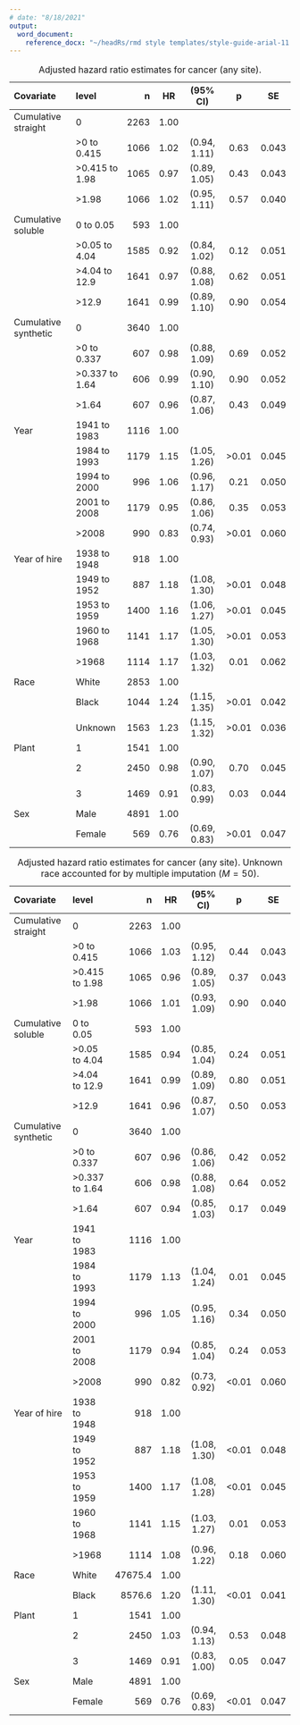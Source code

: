 ```yaml
---
# date: "8/18/2021"
output:
  word_document:
    reference_docx: "~/headRs/rmd style templates/style-guide-arial-11.dotx"
---
```


Table: Adjusted hazard ratio estimates for cancer (any site).

-----------------------------------------------------------------------------------
Covariate              level                 n   HR      (95% CI)         p     SE   
---------------------- ---------------- ------ ------ -------------- ------- ------
  Cumulative straight                 0   2263  1.00       &nbsp;     &nbsp; &nbsp;
  
               &nbsp;       >0 to 0.415   1066  1.02   (0.94, 1.11)    0.63   0.043
               
               &nbsp;    >0.415 to 1.98   1065  0.97   (0.89, 1.05)    0.43   0.043
               
               &nbsp;             >1.98   1066  1.02   (0.95, 1.11)    0.57   0.040
               
   Cumulative soluble         0 to 0.05    593  1.00       &nbsp;     &nbsp; &nbsp;
   
               &nbsp;     >0.05 to 4.04   1585  0.92   (0.84, 1.02)    0.12   0.051
               
               &nbsp;     >4.04 to 12.9   1641  0.97   (0.88, 1.08)    0.62   0.051
               
               &nbsp;             >12.9   1641  0.99   (0.89, 1.10)    0.90   0.054
               
 Cumulative synthetic                 0   3640  1.00       &nbsp;     &nbsp; &nbsp;
 
               &nbsp;       >0 to 0.337    607  0.98   (0.88, 1.09)    0.69   0.052
               
               &nbsp;    >0.337 to 1.64    606  0.99   (0.90, 1.10)    0.90   0.052
               
               &nbsp;             >1.64    607  0.96   (0.87, 1.06)    0.43   0.049
               
                 Year      1941 to 1983   1116  1.00       &nbsp;     &nbsp; &nbsp;
                 
               &nbsp;      1984 to 1993   1179  1.15   (1.05, 1.26)   >0.01   0.045
               
               &nbsp;      1994 to 2000    996  1.06   (0.96, 1.17)    0.21   0.050
               
               &nbsp;      2001 to 2008   1179  0.95   (0.86, 1.06)    0.35   0.053
               
               &nbsp;             >2008    990  0.83   (0.74, 0.93)   >0.01   0.060
               
         Year of hire      1938 to 1948    918  1.00       &nbsp;     &nbsp; &nbsp;
         
               &nbsp;      1949 to 1952    887  1.18   (1.08, 1.30)   >0.01   0.048
               
               &nbsp;      1953 to 1959   1400  1.16   (1.06, 1.27)   >0.01   0.045
               
               &nbsp;      1960 to 1968   1141  1.17   (1.05, 1.30)   >0.01   0.053
               
               &nbsp;             >1968   1114  1.17   (1.03, 1.32)    0.01   0.062
               
                 Race             White   2853  1.00       &nbsp;     &nbsp; &nbsp;
                 
               &nbsp;             Black   1044  1.24   (1.15, 1.35)   >0.01   0.042
               
               &nbsp;           Unknown   1563  1.23   (1.15, 1.32)   >0.01   0.036
               
                Plant                 1   1541  1.00       &nbsp;     &nbsp; &nbsp;
                
               &nbsp;                 2   2450  0.98   (0.90, 1.07)    0.70   0.045
               
               &nbsp;                 3   1469  0.91   (0.83, 0.99)    0.03   0.044
               
                  Sex              Male   4891  1.00       &nbsp;     &nbsp; &nbsp;
                  
               &nbsp;            Female    569  0.76   (0.69, 0.83)   >0.01   0.047
               
-----------------------------------------------------------------------------------




Table: Adjusted hazard ratio estimates for cancer (any site). Unknown race accounted for by multiple imputation ($M = 50$).

-----------------------------------------------------------------------------------
Covariate              level                  n   HR      (95% CI)         p     SE   
---------------------- ---------------- ------- ------ -------------- ------- ------
  Cumulative straight  0                   2263  1.00       &nbsp;     &nbsp; &nbsp;
  
               &nbsp;  >0 to 0.415         1066  1.03   (0.95, 1.12)    0.44   0.043
               
               &nbsp;  >0.415 to 1.98      1065  0.96   (0.89, 1.05)    0.37   0.043
               
               &nbsp;  >1.98               1066  1.01   (0.93, 1.09)    0.90   0.040
               
   Cumulative soluble  0 to 0.05            593  1.00       &nbsp;     &nbsp; &nbsp;
   
               &nbsp;  >0.05 to 4.04       1585  0.94   (0.85, 1.04)    0.24   0.051
               
               &nbsp;  >4.04 to 12.9       1641  0.99   (0.89, 1.09)    0.80   0.051
               
               &nbsp;  >12.9               1641  0.96   (0.87, 1.07)    0.50   0.053
               
 Cumulative synthetic  0                   3640  1.00       &nbsp;     &nbsp; &nbsp;
 
               &nbsp;  >0 to 0.337          607  0.96   (0.86, 1.06)    0.42   0.052
               
               &nbsp;  >0.337 to 1.64       606  0.98   (0.88, 1.08)    0.64   0.052
               
               &nbsp;  >1.64                607  0.94   (0.85, 1.03)    0.17   0.049
               
                 Year  1941 to 1983        1116  1.00       &nbsp;     &nbsp; &nbsp;
                 
               &nbsp;  1984 to 1993        1179  1.13   (1.04, 1.24)    0.01   0.045
               
               
               &nbsp;  1994 to 2000         996  1.05   (0.95, 1.16)    0.34   0.050
               
               &nbsp;  2001 to 2008        1179  0.94   (0.85, 1.04)    0.24   0.053
               
               &nbsp;  >2008                990  0.82   (0.73, 0.92)   <0.01   0.060
               
         Year of hire  1938 to 1948         918  1.00       &nbsp;     &nbsp; &nbsp;
         
               &nbsp;  1949 to 1952         887  1.18   (1.08, 1.30)   <0.01   0.048
               
               &nbsp;  1953 to 1959        1400  1.17   (1.08, 1.28)   <0.01   0.045
               
               &nbsp;  1960 to 1968        1141  1.15   (1.03, 1.27)    0.01   0.053
               
               &nbsp;  >1968               1114  1.08   (0.96, 1.22)    0.18   0.060
               
                 Race  White            47675.4  1.00       &nbsp;     &nbsp; &nbsp;
                 
               &nbsp;  Black             8576.6  1.20   (1.11, 1.30)   <0.01   0.041
               
                Plant  1                   1541  1.00       &nbsp;     &nbsp; &nbsp;
                
               &nbsp;  2                   2450  1.03   (0.94, 1.13)    0.53   0.048
               
               &nbsp;  3                   1469  0.91   (0.83, 1.00)    0.05   0.047
               
                  Sex  Male                4891  1.00       &nbsp;     &nbsp; &nbsp;
                  
               &nbsp;  Female               569  0.76   (0.69, 0.83)    <0.01  0.047
               
-----------------------------------------------------------------------------------